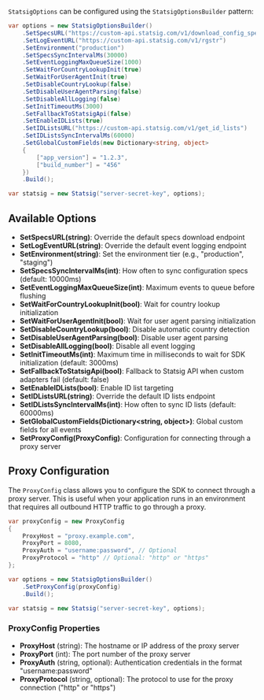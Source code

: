 <Accordion title="StatsigOptions">

`StatsigOptions` can be configured using the `StatsigOptionsBuilder` pattern:

```csharp
var options = new StatsigOptionsBuilder()
    .SetSpecsURL("https://custom-api.statsig.com/v1/download_config_specs")
    .SetLogEventURL("https://custom-api.statsig.com/v1/rgstr")
    .SetEnvironment("production")
    .SetSpecsSyncIntervalMs(30000)
    .SetEventLoggingMaxQueueSize(1000)
    .SetWaitForCountryLookupInit(true)
    .SetWaitForUserAgentInit(true)
    .SetDisableCountryLookup(false)
    .SetDisableUserAgentParsing(false)
    .SetDisableAllLogging(false)
    .SetInitTimeoutMs(3000)
    .SetFallbackToStatsigApi(false)
    .SetEnableIDLists(true)
    .SetIDListsURL("https://custom-api.statsig.com/v1/get_id_lists")
    .SetIDListsSyncIntervalMs(60000)
    .SetGlobalCustomFields(new Dictionary<string, object>
    {
        ["app_version"] = "1.2.3",
        ["build_number"] = "456"
    })
    .Build();

var statsig = new Statsig("server-secret-key", options);
```

## Available Options

- **SetSpecsURL(string)**: Override the default specs download endpoint
- **SetLogEventURL(string)**: Override the default event logging endpoint  
- **SetEnvironment(string)**: Set the environment tier (e.g., "production", "staging")
- **SetSpecsSyncIntervalMs(int)**: How often to sync configuration specs (default: 10000ms)
- **SetEventLoggingMaxQueueSize(int)**: Maximum events to queue before flushing
- **SetWaitForCountryLookupInit(bool)**: Wait for country lookup initialization
- **SetWaitForUserAgentInit(bool)**: Wait for user agent parsing initialization
- **SetDisableCountryLookup(bool)**: Disable automatic country detection
- **SetDisableUserAgentParsing(bool)**: Disable user agent parsing
- **SetDisableAllLogging(bool)**: Disable all event logging
- **SetInitTimeoutMs(int)**: Maximum time in milliseconds to wait for SDK initialization (default: 3000ms)
- **SetFallbackToStatsigApi(bool)**: Fallback to Statsig API when custom adapters fail (default: false)
- **SetEnableIDLists(bool)**: Enable ID list targeting
- **SetIDListsURL(string)**: Override the default ID lists endpoint
- **SetIDListsSyncIntervalMs(int)**: How often to sync ID lists (default: 60000ms)
- **SetGlobalCustomFields(Dictionary\<string, object\>)**: Global custom fields for all events
- **SetProxyConfig(ProxyConfig)**: Configuration for connecting through a proxy server

## Proxy Configuration

The `ProxyConfig` class allows you to configure the SDK to connect through a proxy server. This is useful when your application runs in an environment that requires all outbound HTTP traffic to go through a proxy.

```csharp
var proxyConfig = new ProxyConfig
{
    ProxyHost = "proxy.example.com",
    ProxyPort = 8080,
    ProxyAuth = "username:password", // Optional
    ProxyProtocol = "http" // Optional: "http" or "https"
};

var options = new StatsigOptionsBuilder()
    .SetProxyConfig(proxyConfig)
    .Build();

var statsig = new Statsig("server-secret-key", options);
```

### ProxyConfig Properties

- **ProxyHost** (string): The hostname or IP address of the proxy server
- **ProxyPort** (int): The port number of the proxy server
- **ProxyAuth** (string, optional): Authentication credentials in the format "username:password"
- **ProxyProtocol** (string, optional): The protocol to use for the proxy connection ("http" or "https")

</Accordion>
